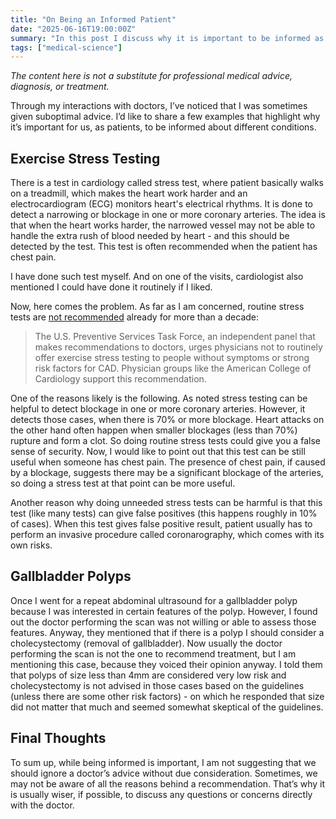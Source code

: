 ```yaml
---
title: "On Being an Informed Patient"
date: "2025-06-16T19:00:00Z"
summary: "In this post I discuss why it is important to be informed as a patient."
tags: ["medical-science"]
---
```


_The content here is not a substitute for professional medical advice, diagnosis, or treatment._

Through my interactions with doctors, I’ve noticed that I was sometimes given suboptimal advice.
I’d like to share a few examples that highlight why it’s important for us, as patients, to be informed about different conditions.

## Exercise Stress Testing

There is a test in cardiology called stress test, where patient basically walks on a treadmill,
which makes the heart work harder and an electrocardiogram (ECG) monitors heart's electrical rhythms.
It is done to detect a narrowing or blockage in one or more coronary arteries.
The idea is that when the heart works harder, the narrowed vessel may not be able to handle the extra rush of blood needed by heart - and this should be detected by the test.
This test is often recommended when the patient has chest pain.

I have done such test myself. And on one of the visits, cardiologist also mentioned I could have done it routinely
if I liked.

Now, here comes the problem. As far as I am concerned, routine stress tests are [not recommended](https://www.health.harvard.edu/newsletter_article/cardiac-exercise-stress-testing-what-it-can-and-cannot-tell-you)
already for more than a decade:

> The U.S. Preventive Services Task Force, an independent panel that makes recommendations to doctors, urges physicians not to routinely offer exercise stress testing to people without symptoms or strong risk factors for CAD. Physician groups like the American College of Cardiology support this recommendation.

One of the reasons likely is the following. As noted stress testing can be helpful to detect blockage in one or more coronary arteries.
However, it detects those cases, when there is 70% or more blockage. Heart attacks on the other hand often happen when smaller blockages (less than 70%)
rupture and form a clot. So doing routine stress tests could give you a false sense of security. Now, I would like to point out that this test can be still useful
when someone has chest pain. The presence of chest pain, if caused by a blockage, suggests there may be a significant blockage of the arteries,
so doing a stress test at that point can be more useful.

Another reason why doing unneeded stress tests can be harmful is that this test (like many tests) can give false positives (this happens roughly in 10% of cases).
When this test gives false positive result, patient usually has to perform an invasive procedure called coronarography, which comes with its own risks.

## Gallbladder Polyps

Once I went for a repeat abdominal ultrasound for a gallbladder polyp because I was interested in certain features of the polyp.
However, I found out the doctor performing the scan was not willing or able to assess those features. Anyway, they mentioned
that if there is a polyp I should consider a cholecystectomy (removal of gallbladder). Now usually the doctor performing the scan
is not the one to recommend treatment, but I am mentioning this case, because they voiced their opinion anyway.
I told them that polyps of size less than 4mm are considered very low risk and cholecystectomy is not advised in those cases based
on the guidelines (unless there are some other risk factors) - on which he responded that size did not matter that much and
seemed somewhat skeptical of the guidelines.

## Final Thoughts

To sum up, while being informed is important, I am not suggesting that we should ignore a doctor’s advice without due consideration.
Sometimes, we may not be aware of all the reasons behind a recommendation. That’s why it is usually wiser, if possible,
to discuss any questions or concerns directly with the doctor.
